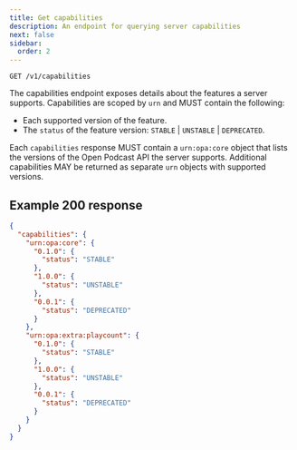 ```yaml
---
title: Get capabilities
description: An endpoint for querying server capabilities
next: false
sidebar:
  order: 2
---
```



<CoreAction />

```http title="Endpoint"
GET /v1/capabilities
```

The capabilities endpoint exposes details about the features a server supports. Capabilities are scoped by `urn` and MUST contain the following:

- Each supported version of the feature.
- The `status` of the feature version: `STABLE` | `UNSTABLE` | `DEPRECATED`.

Each `capabilities` response MUST contain a `urn:opa:core` object that lists the versions of the Open Podcast API the server supports. Additional capabilities MAY be returned as separate `urn` objects with supported versions.

## Example 200 response

```json
{
  "capabilities": {
    "urn:opa:core": {
      "0.1.0": {
        "status": "STABLE"
      },
      "1.0.0": {
        "status": "UNSTABLE"
      },
      "0.0.1": {
        "status": "DEPRECATED"
      }
    },
    "urn:opa:extra:playcount": {
      "0.1.0": {
        "status": "STABLE"
      },
      "1.0.0": {
        "status": "UNSTABLE"
      },
      "0.0.1": {
        "status": "DEPRECATED"
      }
    }
  }
}
```
